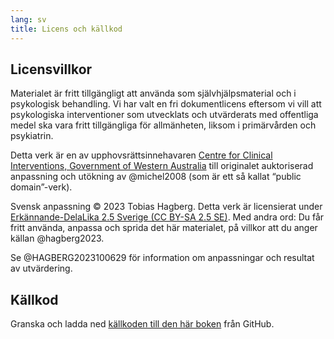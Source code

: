 ```yaml
---
lang: sv
title: Licens och källkod
---
```


## Licensvillkor {#sec-licens}

Materialet är fritt tillgängligt att använda som självhjälpsmaterial och i psykologisk behandling. Vi har valt en fri dokumentlicens eftersom vi vill att psykologiska interventioner som utvecklats och utvärderats med offentliga medel ska vara fritt tillgängliga för allmänheten, liksom i primärvården och psykiatrin.

Detta verk är en av upphovsrättsinnehavaren [Centre for Clinical Interventions, Government of Western Australia](https://www.cci.health.wa.gov.au/) till originalet auktoriserad anpassning och utökning av @michel2008 (som är ett så kallat "public domain"-verk). 

Svensk anpassning &copy; 2023 Tobias Hagberg. Detta verk är licensierat under [Erkännande-DelaLika 2.5 Sverige (CC BY-SA 2.5
SE)](<https://creativecommons.org/licenses/by-sa/2.5/se/>). Med andra ord: Du får fritt använda, anpassa och sprida det här materialet, på villkor att du anger källan @hagberg2023. 

Se @HAGBERG2023100629 för information om anpassningar och resultat av utvärdering.

## Källkod

Granska och ladda ned [källkoden till den här boken](https://github.com/hmep/r2book) från GitHub.
